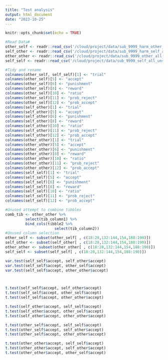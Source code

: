 ```yaml
---
title: "Test analysis"
output: html_document
date: "2023-10-25"
---
```

```r
knitr::opts_chunk$set(echo = TRUE)
```

```r
#Read Data#
other_self <- readr::read_csv('/cloud/project/data/sub_9999_harm_other_all_unsorted.csv')
self_other <- readr::read_csv('/cloud/project/data/sub_9999_harm_self_all_unsorted.csv')
other_other <- readr::read_csv('/cloud/project/data/sub_9999_other_all_unsorted.csv')
self_self <- readr::read_csv('/cloud/project/data/sub_9999_self_all_unsorted.csv')
```

```r
#Tidy and rename
colnames(other_self, self_self)[1] <- "trial"
colnames(other_self)[5] <- "accept"
colnames(other_self)[6] <- "punishment"
colnames(other_self)[8] <- "reward"
colnames(other_self)[10] <- "ratio"
colnames(other_self)[11] <- "prob_reject"
colnames(other_self)[12] <- "prob_accept"
colnames(self_other)[1] <- "trial"
colnames(self_other)[5] <- "accept"
colnames(self_other)[6] <- "punishment"
colnames(self_other)[8] <- "reward"
colnames(self_other)[10] <- "ratio"
colnames(self_other)[11] <- "prob_reject"
colnames(self_other)[12] <- "prob_accept"
colnames(other_other)[1] <- "trial"
colnames(other_other)[5] <- "accept"
colnames(other_other)[6] <- "punishment"
colnames(other_other)[8] <- "reward"
colnames(other_other)[10] <- "ratio"
colnames(other_other)[11] <- "prob_reject"
colnames(other_other)[12] <- "prob_accept"
colnames(self_self)[1] <- "trial"
colnames(self_self)[5] <- "accept"
colnames(self_self)[6] <- "punishment"
colnames(self_self)[8] <- "reward"
colnames(self_self)[10] <- "ratio"
colnames(self_self)[11] <- "prob_reject"
colnames(self_self)[12] <- "prob_accept"

#Unused attempt to combine tibbles
comb_tib <- other_other %>%
         select(tib_column1) %>%
         bind_cols(tibble2 %>%
                      select(tib_column2))
#Unused column selection
other_self <- subset(other_self[ , c(18:28,132:144,154,188:190)])
self_other <- subset(self_other[ , c(18:28,132:144,154,188:190)])
other_other <- subset(other_other[ , c(18:28,132:144,154,188:190)])
self_self <- subset(self_self[ , c(18:28,132:144,154,188:190)])
```


```r
var.test(self_self$accept, self_other$accept)
var.test(self_self$accept, other_self$accept)
var.test(self_self$accept, other_other$accept)



t.test(self_self$accept, self_other$accept)
t.test(self_self$accept, other_self$accept)
t.test(self_self$accept, other_other$accept)

t.test(self_other$accept, self_self$accept)
t.test(self_other$accept, other_self$accept)
t.test(self_other$accept, other_other$accept)

t.test(other_self$accept, self_self$accept)
t.test(other_self$accept, self_other$accept)
t.test(other_self$accept, other_other$accept)

t.test(other_other$accept, self_self$accept)
t.test(other_other$accept, self_other$accept)
t.test(other_other$accept, other_self$accept)
```

